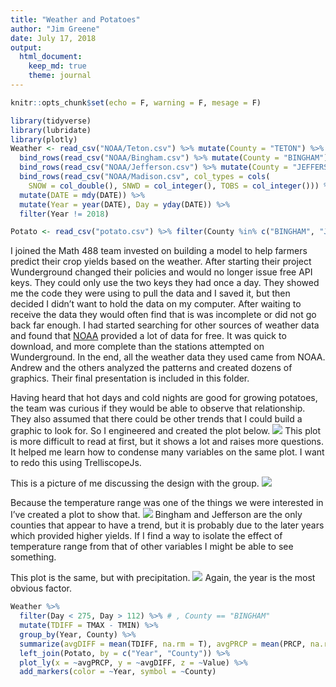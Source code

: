 ```yaml
---
title: "Weather and Potatoes"
author: "Jim Greene"
date: July 17, 2018
output: 
  html_document:
    keep_md: true
    theme: journal
---
```


```r
knitr::opts_chunk$set(echo = F, warning = F, mesage = F)

library(tidyverse)
library(lubridate)
library(plotly)
Weather <- read_csv("NOAA/Teton.csv") %>% mutate(County = "TETON") %>%
  bind_rows(read_csv("NOAA/Bingham.csv") %>% mutate(County = "BINGHAM")) %>% 
  bind_rows(read_csv("NOAA/Jefferson.csv") %>% mutate(County = "JEFFERSON")) %>% 
  bind_rows(read_csv("NOAA/Madison.csv", col_types = cols(
    SNOW = col_double(), SNWD = col_integer(), TOBS = col_integer())) %>% mutate(County = "MADISON")) %>% 
  mutate(DATE = mdy(DATE)) %>% 
  mutate(Year = year(DATE), Day = yday(DATE)) %>% 
  filter(Year != 2018)

Potato <- read_csv("potato.csv") %>% filter(County %in% c("BINGHAM", "JEFFERSON", "MADISON", "TETON"))
```

I joined the Math 488 team invested on building a model to help farmers predict their crop yields based on the weather.
After starting their project Wunderground changed their policies and would no longer issue free API keys. They could only use the two keys they had once a day.
They showed me the code they were using to pull the data and I saved it, but then decided I didn't want to hold the data on my computer. After waiting to receive the data they would often find that is was incomplete or did not go back far enough. I had started searching for other sources of weather data and found that [NOAA](https://www.ncdc.noaa.gov/cdo-web/datasets) provided a lot of data for free. It was quick to download, and more complete than the stations attempted on Wunderground. In the end, all the weather data they used came from NOAA. Andrew and the others analyzed the patterns and created dozens of graphics. Their final presentation is included in this folder.


Having heard that hot days and cold nights are good for growing potatoes, the team was curious if they would be able to observe that relationship. They also assumed that there could be other trends that I could build a graphic to look for. So I engineered and created the plot below.
![](files/Line_Multi.png)
This plot is more difficult to read at first, but it shows a lot and raises more questions. It helped me learn how to condense many variables on the same plot. I want to redo this using TrelliscopeJs.

This is a picture of me discussing the design with the group.
![](files/sharp.jpg)


Because the temperature range was one of the things we were interested in I've created a plot to show that.
![](files/avgDIFF.png)
Bingham and Jefferson are the only counties that appear to have a trend, but it is probably due to the later years which provided higher yields. If I find a way to isolate the effect of temperature range from that of other variables I might be able to see something.

This plot is the same, but with precipitation.
![](files/avgPRCP.png)
Again, the year is the most obvious factor.



```r
Weather %>% 
  filter(Day < 275, Day > 112) %>% # , County == "BINGHAM"
  mutate(TDIFF = TMAX - TMIN) %>% 
  group_by(Year, County) %>% 
  summarize(avgDIFF = mean(TDIFF, na.rm = T), avgPRCP = mean(PRCP, na.rm = T)) %>% 
  left_join(Potato, by = c("Year", "County")) %>% 
  plot_ly(x = ~avgPRCP, y = ~avgDIFF, z = ~Value) %>% 
  add_markers(color = ~Year, symbol = ~County)
```

